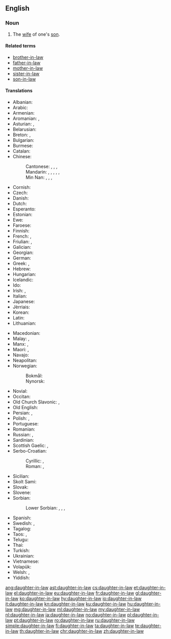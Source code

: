==English==

===Noun===
{{en-noun|head=[[daughter]]-[[in-law]]|daughters-in-law}}

# The [[wife]] of one's [[son]].

====Related terms====
* [[brother-in-law]]
* [[father-in-law]]
* [[mother-in-law]]
* [[sister-in-law]]
* [[son-in-law]]

====Translations====
{{trans-top|wife of one's son}}
* Albanian: {{t|sq|nuse|f}}
* Arabic: {{t|ar|زوجة الابن|f|tr=záwjat al-ibn|sc=Arab}}
* Armenian: {{t|hy|հարս}}
* Aromanian: {{t|rup|norã|f}}, {{t|rup|nor}}
* Asturian: {{t+|ast|nuera|f}}, {{t+|ast|ñuera|f}}
* Belarusian: {{t|be|няве́стка|f|sc=Cyrl}}
* Breton: {{t+|br|merc'h-kaer|f}}, {{t|br|merc'heg|f}}
* Bulgarian: {{t+|bg|снаха́|f}}
* Burmese: {{t+|my|ချွေးမ|tr=hkywe:ma.|sc=Mymr}}
* Catalan: {{t|ca|nora|f}}
* Chinese:
*: Cantonese: {{t|yue|新婦|sc=Hani}}, {{t|yue|新妇|tr=san1 pou5, sam1 pou5|sc=Hani}}, {{t|yue|媳婦|sc=Hani}}, {{t|yue|媳妇|tr=sik1 fu6|sc=Hani}}
*: Mandarin: {{t|cmn|媳婦|sc=Hani}}, {{t+|cmn|媳妇|tr=xífù|sc=Hani}}, {{t|cmn|兒媳|sc=Hani}}, {{t+|cmn|儿媳|tr=érxí|sc=Hani}}, {{t|cmn|兒媳婦|sc=Hani}}, {{t|cmn|儿媳妇|tr=érxífù|sc=Hani}}
*: Min Nan: {{t+|nan|新婦|sc=Hani}}, {{t+|nan|新妇|tr=sin-pū, sim-pū|sc=Hani}}, {{t|nan|囝新婦}}, {{t|nan|囝新妇|tr=kiáⁿ-sin-pū, kiáⁿ-sim-pū}}
* Cornish: {{t|kw|gohydh|f}}
* Czech: {{t+|cs|snacha|f}}
* Danish: {{t+|da|svigerdatter|c}}
* Dutch: {{t+|nl|schoondochter|f}}
* Esperanto: {{t|eo|bofilino}}
* Estonian: {{t|et|minia}}
* Ewe: {{t|ee|lɔ̃xoyɔvi}}
* Faroese: {{t|fo|verdóttir|f}}
* Finnish: {{t+|fi|miniä}}
* French: {{t+|fr|bru|f}}, {{t+|fr|belle-fille|f}}
* Friulian: {{t|fur|brût}}, {{t|fur|nore|f}}
* Galician: {{t+|gl|nora|f}}
* Georgian: {{t|ka|რძალი|sc=Geor}}
* German: {{t+|de|Schwiegertochter|f}}
* Greek: {{t+|el|νύφη|f}}, {{t+|el|κόρη|f}}
* Hebrew: {{t+|he|כַּלָּה|f|tr=kala}}
* Hungarian: {{t+|hu|meny}}
* Icelandic: {{t+|is|tengdadóttir|f}}
* Ido: {{t+|io|bofiliino}}
* Irish: {{t|ga|iníon-i-ndlí|f}}, {{t|ga|banchliamhain|m}}
* Italian: {{t+|it|nuora|f}}
* Japanese: {{t+|ja|嫁|tr=よめ, yome}}
* Jèrriais: {{t|roa-jer|belle-fil'ye|f}}
* Korean: {{t+|ko|며느리|sc=Hang}}
* Latin: {{t|la|nurus|f}}
* Lithuanian: {{t+|lt|marti|f}}
{{trans-mid}}
* Macedonian: {{t|mk|сна́а|f|sc=Cyrl}}
* Malay: {{t|ms|menantu perempuan}}, {{t|ms|menantu}}
* Manx: {{t|gv|'neen 'sy leigh|f}}, {{t|gv|ben chleuin|f}}
* Maori: {{t|mi|hunaonga}}, {{t|mi|hunōnga}}
* Navajo: {{t|nv|hazháʼáád}}
* Neapolitan: {{t|nap|nòra|f}}
* Norwegian:
*: Bokmål: {{t|nb|svigerdatter|m|f}}
*: Nynorsk: {{t|nn|svigerdotter|f}}
* Novial: {{t|nov|bofilia}}
* Occitan: {{t+|oc|nòra|f}}
* Old Church Slavonic: {{t|cu|снъха|sc=Cyrs}}, {{t|cu|нєвѣста|f|sc=Cyrs}}
* Old English: {{t|ang|snoru|f}}
* Persian: {{t+|fa|سنه|tr=sonoh|sc=fa-Arab}}, {{t|fa|سنهار|tr=sonhâr|sc=fa-Arab}}
* Polish: {{t+|pl|synowa|f}}, {{t+|pl|snecha|f}} {{qualifier|dated}}
* Portuguese: {{t+|pt|nora|f}}
* Romanian: {{t+|ro|noră|f}}
* Russian: {{t+|ru|неве́стка|f}} {{qualifier|usually for a mother-in-law}}, {{t+|ru|сноха́|f}} {{qualifier|for a father-in-law, also}}
* Sardinian: {{t|sc|nura|f}}
* Scottish Gaelic: {{t|gd|bean-mhic|f}}, {{t|gd|nighean-chèile|f}}
* Serbo-Croatian:
*: Cyrillic: {{t|sh|снаха|f}}, {{t|sh|снаја|f}}
*: Roman: {{t+|sh|snaha|f}}, {{t|sh|snaja|f}}
* Sicilian: {{t+|scn|nora|f}}
* Skolt Sami: {{t|sms|mââ´nnj}}
* Slovak: {{t|sk|nevesta|f}}
* Slovene: {{t+|sl|snaha|f}}
* Sorbian:
*: Lower Sorbian: {{t|dsb|pśichodna źowka|f}}, {{t|dsb|[[syn]]a [[žeńska]]|f}}, {{t|dsb|šwigerźowka|f}}, {{t|dsb|[[synowy|synowa]] [[žeńska]]|f}}
* Spanish: {{t+|es|nuera|f}}
* Swedish: {{t+|sv|svärdotter|c}}, {{t+|sv|sonhustru|c}}
* Tagalog: {{t|tl|babaeng manugang}}
* Taos: {{t|twf|phȉwéna}}, {{t|twf|sə̀oyi’ína}}
* Telugu: {{t+|te|కోడలు}}
* Thai: {{t|th|ลูกสะไภ้|tr=loog-sa-pai|sc=Thai}}
* Turkish: {{t+|tr|gelin}}
* Ukrainian: {{t|uk|неві́стка|f|sc=Cyrl}}
* Vietnamese: {{t|vi|con dâu}}
* Volapük: {{t+|vo|lüdaut}}
* Welsh: {{t|cy|merch-yng-nghyfraith|f}}, {{t|cy|gwaudd|f}}
* Yiddish: {{t|yi|שנור|f|tr=shnur}}
{{trans-bottom}}

{{catlangcode|en|Family|Female}}

[[ang:daughter-in-law]]
[[ast:daughter-in-law]]
[[cs:daughter-in-law]]
[[et:daughter-in-law]]
[[el:daughter-in-law]]
[[eu:daughter-in-law]]
[[fr:daughter-in-law]]
[[gl:daughter-in-law]]
[[ko:daughter-in-law]]
[[hy:daughter-in-law]]
[[io:daughter-in-law]]
[[it:daughter-in-law]]
[[kn:daughter-in-law]]
[[ku:daughter-in-law]]
[[hu:daughter-in-law]]
[[mg:daughter-in-law]]
[[ml:daughter-in-law]]
[[my:daughter-in-law]]
[[nl:daughter-in-law]]
[[ja:daughter-in-law]]
[[no:daughter-in-law]]
[[pl:daughter-in-law]]
[[pt:daughter-in-law]]
[[ro:daughter-in-law]]
[[ru:daughter-in-law]]
[[simple:daughter-in-law]]
[[fi:daughter-in-law]]
[[ta:daughter-in-law]]
[[te:daughter-in-law]]
[[th:daughter-in-law]]
[[chr:daughter-in-law]]
[[zh:daughter-in-law]]